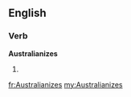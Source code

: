 ==English==

===Verb===
'''Australianizes'''

# {{third-person singular of|[[Australianize]]}}

[[fr:Australianizes]]
[[my:Australianizes]]